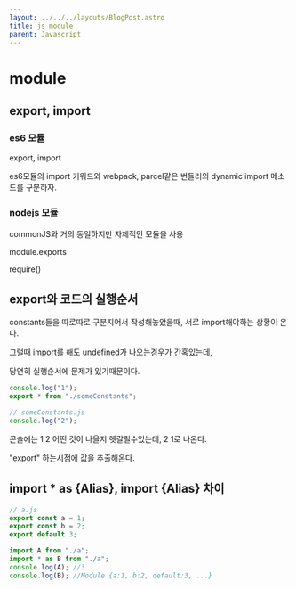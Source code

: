 ```yaml
---
layout: ../../../layouts/BlogPost.astro
title: js module
parent: Javascript
---
```


# module

## export, import

### es6 모듈

export, import

es6모듈의 import 키워드와 webpack, parcel같은 번들러의 dynamic import 메소드를 구분하자.

### nodejs 모듈

commonJS와 거의 동일하지만 자체적인 모듈을 사용

module.exports

require\(\)

## export와 코드의 실행순서

constants들을 따로따로 구분지어서 작성해놓았을때, 서로 import해야하는 상황이 온다.

그럴때 import를 해도 undefined가 나오는경우가 간혹있는데,

당연히 실행순서에 문제가 있기때문이다.

```javascript
console.log("1");
export * from "./someConstants";
```

```javascript
// someConstants.js
console.log("2");
```

콘솔에는 1 2 어떤 것이 나올지 헷갈릴수있는데, 2 1로 나온다.

"export" 하는시점에 값을 추출해온다.

## import \* as {Alias}, import {Alias} 차이

```javascript
// a.js
export const a = 1;
export const b = 2;
export default 3;
```

```javascript
import A from "./a";
import * as B from "./a";
console.log(A); //3
console.log(B); //Module {a:1, b:2, default:3, ...}
```
